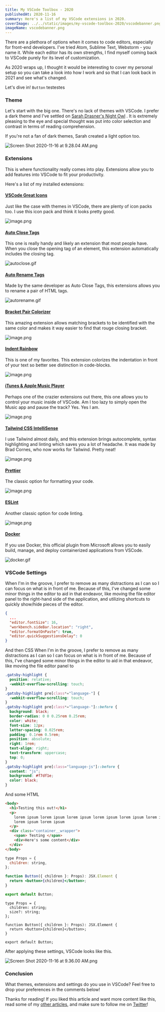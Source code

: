 ```yaml
---
title: My VSCode Toolbox - 2020
publishedAt: 2020-11-16
summary: Here's a list of my VSCode extensions in 2020.
coverImage: ../../static/images/my-vscode-toolbox-2020/vscodebanner.png
imageName: vscodebanner.png
---
```


There are a plethora of options when it comes to code editors, especially for front-end developers. I've tried Atom, Sublime Text, Webstorm - you name it. While each editor has its own strengths, I find myself coming back to VSCode purely for its level of customization.

As 2020 wraps up, I thought it would be interesting to cover my personal setup so you can take a look into how I work and so that I can look back in 2021 and see what's changed.

Let's dive in! `Button` testestes

### Theme

Let's start with the big one. There's no lack of themes with VSCode. I prefer a dark theme and I've settled on [Sarah Drasner's Night Owl](https://marketplace.visualstudio.com/items?itemName=sdras.night-owl) . It is extremely pleasing to the eye and special thought was put into color selection and contrast in terms of reading comprehension.

If you're not a fan of dark themes, Sarah created a light option too.

![Screen Shot 2020-11-16 at 9.28.04 AM.png](https://cdn.hashnode.com/res/hashnode/image/upload/v1605540495518/ya9W11tMV.png)

### Extensions

This is where functionality really comes into play. Extensions allow you to add features into VSCode to fit your productivity.

Here's a list of my installed extensions:

#### [VSCode Great Icons](https://marketplace.visualstudio.com/items?itemName=emmanuelbeziat.vscode-great-icons)

Just like the case with themes in VSCode, there are plenty of icon packs too. I use this icon pack and think it looks pretty good.

![image.png](https://cdn.hashnode.com/res/hashnode/image/upload/v1605540571985/r5w8MpjK_.png)

#### [Auto Close Tags](https://marketplace.visualstudio.com/items?itemName=formulahendry.auto-close-tag)

This one is really handy and likely an extension that most people have. When you close the opening tag of an element, this extension automatically includes the closing tag.

![autoclose.gif](https://cdn.hashnode.com/res/hashnode/image/upload/v1605540638133/PpLiTwLxf.gif)

#### [Auto Rename Tags](https://marketplace.visualstudio.com/items?itemName=formulahendry.auto-rename-tag)

Made by the same developer as Auto Close Tags, this extensions allows you to rename a pair of HTML tags.

![autorename.gif](https://cdn.hashnode.com/res/hashnode/image/upload/v1605540676970/Deyo4A6Ef.gif)

#### [Bracket Pair Colorizer](https://marketplace.visualstudio.com/items?itemName=CoenraadS.bracket-pair-colorizer-2)

This amazing extension allows matching brackets to be identified with the same color and makes it way easier to find that rouge closing bracket.

![image.png](https://cdn.hashnode.com/res/hashnode/image/upload/v1605540690645/CjsG7crOf.png)

#### [Indent Rainbow](https://marketplace.visualstudio.com/items?itemName=oderwat.indent-rainbow)

This is one of my favorites. This extension colorizes the indentation in front of your text so better see distinction in code-blocks.

![image.png](https://cdn.hashnode.com/res/hashnode/image/upload/v1605540705867/xP8CoBRVZ.png)

#### [iTunes & Apple Music Player](https://marketplace.visualstudio.com/items?itemName=PsykoSoldi3r.itunes-vscode)

Perhaps one of the crazier extensions out there, this one allows you to control your music inside of VSCode. Am I too lazy to simply open the Music app and pause the track? Yes. Yes I am.

![image.png](https://cdn.hashnode.com/res/hashnode/image/upload/v1605540716984/2Sn3cV8gH.png)

#### [Tailwind CSS IntelliSense](https://marketplace.visualstudio.com/items?itemName=bradlc.vscode-tailwindcss)

I use Tailwind almost daily, and this extension brings autocomplete, syntax highlighting
and linting which saves you a lot of headache. It was made by Brad Cornes, who now works for Tailwind. Pretty neat!

![image.png](https://cdn.hashnode.com/res/hashnode/image/upload/v1605540734633/PRiW8lw_w.png)

#### [Prettier](https://marketplace.visualstudio.com/items?itemName=esbenp.prettier-vscode)

The classic option for formatting your code.

![image.png](https://cdn.hashnode.com/res/hashnode/image/upload/v1605540766316/CePT8BDZf.png)

#### [ESLint](https://marketplace.visualstudio.com/items?itemName=dbaeumer.vscode-eslint)

Another classic option for code linting.

![image.png](https://cdn.hashnode.com/res/hashnode/image/upload/v1605540790065/Vji8YJ6au.png)

#### [Docker](https://marketplace.visualstudio.com/items?itemName=ms-azuretools.vscode-docker)

If you use Docker, this official plugin from Microsoft allows you to easily build, manage, and deploy containerized applications from VSCode.

![docker.gif](https://cdn.hashnode.com/res/hashnode/image/upload/v1605540809607/_WwAXMZnB.gif)

### VSCode Settings

When I'm in the groove, I prefer to remove as many distractions as I can so I can focus on what is in front of me. Because of this, I've changed some minor things in the editor to aid in that endeavor, like moving the file editor panel to the right-hand side of the application, and utilizing shortcuts to quickly show/hide pieces of the editor.

```json
{
  ...
  "editor.fontSize": 16,
  "workbench.sideBar.location": "right",
  "editor.formatOnPaste": true,
  "editor.quickSuggestionsDelay": 0
}
```

And then CSS When I'm in the groove, I prefer to remove as many distractions as I can so I can focus on what is in front of me. Because of this, I've changed some minor things in the editor to aid in that endeavor, like moving the file editor panel to

```css
.gatsby-highlight {
  position: relative;
  -webkit-overflow-scrolling: touch;
}
.gatsby-highlight pre[class*="language-"] {
  -webkit-overflow-scrolling: touch;
}
.gatsby-highlight pre[class*="language-"]::before {
  background: black;
  border-radius: 0 0 0.25rem 0.25rem;
  color: white;
  font-size: 12px;
  letter-spacing: 0.025rem;
  padding: 0.1rem 0.5rem;
  position: absolute;
  right: 1rem;
  text-align: right;
  text-transform: uppercase;
  top: 0;
}
.gatsby-highlight pre[class="language-js"]::before {
  content: "js";
  background: #f7df1e;
  color: black;
}
```

And some HTML

```html
<body>
  <h1>Testing this out!</h1>
  <p>
    lorem ipsum lorem ipsum lorem ipsum lorem ipsum lorem ipsum lorem ipsum
    lorem ipsum lorem ipsum
  </p>
  <div class="container__wrapper">
    <span> Testing </span>
    <div>Here's some content</div>
  </div>
</body>
```

```jsx
type Props = {
  children: string,
};

function Button({ children }: Props): JSX.Element {
  return <button>{children}</button>;
}

export default Button;
```

```tsx
type Props = {
  children: string;
  size?: string;
};

function Button({ children }: Props): JSX.Element {
  return <button>{children}</button>;
}

export default Button;
```

After applying these settings, VSCode looks like this.

![Screen Shot 2020-11-16 at 9.36.00 AM.png](https://cdn.hashnode.com/res/hashnode/image/upload/v1605540969759/qQEtbqFRR.png)

### Conclusion

What themes, extensions and settings do you use in VSCode? Feel free to drop your preferences in the comments below!

Thanks for reading! If you liked this article and want more content like this, read some of my [other articles](https://braydoncoyer.dev/blog), and make sure to follow me on [Twitter](https://twitter.com/BraydonCoyer)!
